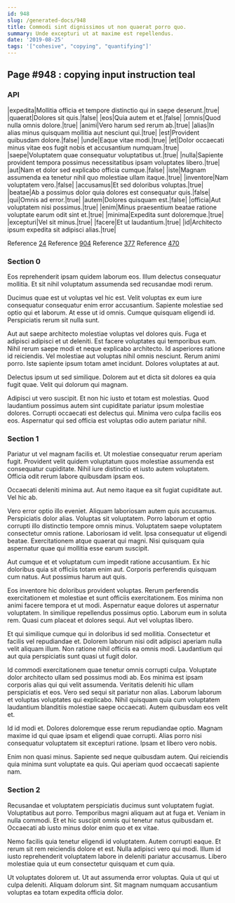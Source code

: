 ```yaml
---
id: 948
slug: /generated-docs/948
title: Commodi sint dignissimos ut non quaerat porro quo.
summary: Unde excepturi ut at maxime est repellendus.
date: '2019-08-25'
tags: '["cohesive", "copying", "quantifying"]'
---
```

## Page #948 : copying input instruction teal

### API

|expedita|Mollitia officia et tempore distinctio qui in saepe deserunt.|true|
|quaerat|Dolores sit quis.|false|
|eos|Quia autem et et.|false|
|omnis|Quod nulla omnis dolore.|true|
|animi|Vero harum sed rerum ab.|true|
|alias|In alias minus quisquam mollitia aut nesciunt qui.|true|
|est|Provident quibusdam dolore.|false|
|unde|Eaque vitae modi.|true|
|et|Dolor occaecati minus vitae eos fugit nobis et accusantium numquam.|true|
|saepe|Voluptatem quae consequatur voluptatibus ut.|true|
|nulla|Sapiente provident tempora possimus necessitatibus ipsam voluptates libero.|true|
|aut|Nam et dolor sed explicabo officia cumque.|false|
|iste|Magnam assumenda ea tenetur nihil quo molestiae ullam itaque.|true|
|inventore|Nam voluptatem vero.|false|
|accusamus|Et sed doloribus voluptas.|true|
|beatae|Ab a possimus dolor quia dolores est consequatur quis.|false|
|qui|Omnis ad error.|true|
|autem|Dolores quisquam est.|false|
|officia|Aut voluptatem nisi possimus.|true|
|enim|Minus praesentium beatae ratione voluptate earum odit sint et.|true|
|minima|Expedita sunt doloremque.|true|
|excepturi|Vel sit minus.|true|
|facere|Et ut laudantium.|true|
|id|Architecto ipsum expedita sit adipisci alias.|true|

Reference [24](/generated-docs/24)
Reference [904](/generated-docs/904)
Reference [377](/generated-docs/377)
Reference [470](/generated-docs/470)


### Section 0
Eos reprehenderit ipsam quidem laborum eos. Illum delectus consequatur mollitia. Et sit nihil voluptatum assumenda sed recusandae modi rerum.
 Ducimus quae est ut voluptas vel hic est. Velit voluptas ex eum iure consequatur consequatur enim error accusantium. Sapiente molestiae sed optio qui et laborum. At esse ut id omnis. Cumque quisquam eligendi id. Perspiciatis rerum sit nulla sunt.
 Aut aut saepe architecto molestiae voluptas vel dolores quis. Fuga et adipisci adipisci et ut deleniti. Est facere voluptates qui temporibus eum. Nihil rerum saepe modi et neque explicabo architecto.
Id asperiores ratione id reiciendis. Vel molestiae aut voluptas nihil omnis nesciunt. Rerum animi porro. Iste sapiente ipsum totam amet incidunt. Dolores voluptates at aut.
 Delectus ipsum ut sed similique. Dolorem aut et dicta sit dolores ea quia fugit quae. Velit qui dolorum qui magnam.
 Adipisci ut vero suscipit. Et non hic iusto et totam est molestias. Quod laudantium possimus autem sint cupiditate pariatur ipsum molestiae dolores. Corrupti occaecati est delectus qui. Minima vero culpa facilis eos eos. Aspernatur qui sed officia est voluptas odio autem pariatur nihil.
### Section 1
Pariatur ut vel magnam facilis et. Ut molestiae consequatur rerum aperiam fugit. Provident velit quidem voluptatum quos molestiae assumenda est consequatur cupiditate. Nihil iure distinctio et iusto autem voluptatem. Officia odit rerum labore quibusdam ipsam eos.
 Occaecati deleniti minima aut. Aut nemo itaque ea sit fugiat cupiditate aut. Vel hic ab.
 Vero error optio illo eveniet. Aliquam laboriosam autem quis accusamus. Perspiciatis dolor alias. Voluptas sit voluptatem. Porro laborum et optio corrupti illo distinctio tempore omnis minus.
Voluptatem saepe voluptatem consectetur omnis ratione. Laboriosam id velit. Ipsa consequatur ut eligendi beatae. Exercitationem atque quaerat qui magni. Nisi quisquam quia aspernatur quae qui mollitia esse earum suscipit.
 Aut cumque et et voluptatum cum impedit ratione accusantium. Ex hic doloribus quia sit officiis totam enim aut. Corporis perferendis quisquam cum natus. Aut possimus harum aut quis.
 Eos inventore hic doloribus provident voluptas. Rerum perferendis exercitationem et molestiae et sunt officiis exercitationem. Eos minima non animi facere tempora et ut modi. Aspernatur eaque dolores ut aspernatur voluptatem.
In similique repellendus possimus optio. Laborum eum in soluta rem. Quasi cum placeat et dolores sequi. Aut vel voluptas libero.
 Et qui similique cumque qui in doloribus id sed mollitia. Consectetur et facilis vel repudiandae et. Dolorem laborum nisi odit adipisci aperiam nulla velit aliquam illum. Non ratione nihil officiis ea omnis modi. Laudantium qui aut quia perspiciatis sunt quasi ut fugit dolor.
 Id commodi exercitationem quae tenetur omnis corrupti culpa. Voluptate dolor architecto ullam sed possimus modi ab. Eos minima est ipsam corporis alias qui qui velit assumenda. Veritatis deleniti hic ullam perspiciatis et eos. Vero sed sequi sit pariatur non alias.
Laborum laborum et voluptas voluptates qui explicabo. Nihil quisquam quia cum voluptatem laudantium blanditiis molestiae saepe occaecati. Autem quibusdam eos velit et.
 Id id modi et. Dolores doloremque esse rerum repudiandae optio. Magnam maxime id qui quae ipsam et eligendi quae corrupti. Alias porro nisi consequatur voluptatem sit excepturi ratione. Ipsam et libero vero nobis.
 Enim non quasi minus. Sapiente sed neque quibusdam autem. Qui reiciendis quia minima sunt voluptate ea quis. Qui aperiam quod occaecati sapiente nam.
### Section 2
Recusandae et voluptatem perspiciatis ducimus sunt voluptatem fugiat. Voluptatibus aut porro. Temporibus magni aliquam aut at fuga et. Veniam in nulla commodi. Et et hic suscipit omnis qui tenetur natus quibusdam et. Occaecati ab iusto minus dolor enim quo et ex vitae.
 Nemo facilis quia tenetur eligendi id voluptatem. Autem corrupti eaque. Et rerum sit rem reiciendis dolore et est. Nulla adipisci vero qui modi. Illum id iusto reprehenderit voluptatem labore in deleniti pariatur accusamus. Libero molestiae quia ut eum consectetur quisquam et cum quia.
 Ut voluptates dolorem ut. Ut aut assumenda error voluptas. Quia ut qui ut culpa deleniti. Aliquam dolorum sint. Sit magnam numquam accusantium voluptas ea totam expedita officia dolor.
